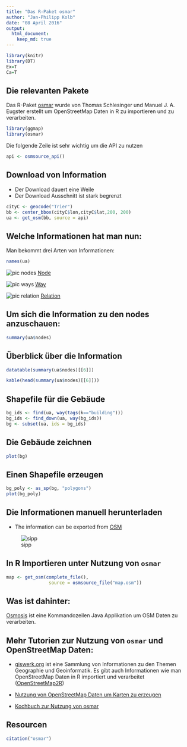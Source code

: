 ```yaml
---
title: "Das R-Paket osmar"
author: "Jan-Philipp Kolb"
date: "08 April 2016"
output:
  html_document:
    keep_md: true
---
```


```r
library(knitr)
library(DT)
Ex=T
Ca=T
```


## Die relevanten Pakete

Das R-Paket [osmar](https://cran.r-project.org/web/packages/osmar/index.html) wurde von Thomas Schlesinger und Manuel J. A. Eugster erstellt um OpenStreetMap Daten in R zu importieren und zu verarbeiten. 

```r
library(ggmap)
library(osmar)
```

Die folgende Zeile ist sehr wichtig um die API zu nutzen
```r
api <- osmsource_api()
```

## Download von Information

- Der Download dauert eine Weile
- Der Download Ausschnitt ist stark begrenzt

```r
cityC <- geocode("Trier")
bb <- center_bbox(cityC$lon,cityC$lat,200, 200)
ua <- get_osm(bb, source = api)
```

## Welche Informationen hat man nun:

Man bekommt drei Arten von Informationen:

```r
names(ua)
```

![pic nodes](http://wiki.openstreetmap.org/w/images/thumb/7/76/Osm_element_node.svg/30px-Osm_element_node.svg.png) [Node](http://wiki.openstreetmap.org/wiki/Elements#Node)

![pic ways](http://wiki.openstreetmap.org/w/images/thumb/e/ee/Osm_element_way.svg/30px-Osm_element_way.svg.png) [Way](http://wiki.openstreetmap.org/wiki/Elements#Way)

![pic relation](http://wiki.openstreetmap.org/w/images/thumb/4/48/Osm_element_relation.svg/30px-Osm_element_relation.svg.png) [Relation](http://wiki.openstreetmap.org/wiki/Relation)


## Um sich die Information zu den nodes anzuschauen:

```r
summary(ua$nodes)
```

## Überblick über die Information

```r
datatable(summary(ua$nodes)[[6]])
```

```r
kable(head(summary(ua$nodes)[[6]]))
```

## Shapefile für die Gebäude

```r
bg_ids <- find(ua, way(tags(k=="building")))
bg_ids <- find_down(ua, way(bg_ids))
bg <- subset(ua, ids = bg_ids)
```

## Die Gebäude zeichnen

```r
plot(bg)
```

## Einen Shapefile erzeugen

```r
bg_poly <- as_sp(bg, "polygons")  
plot(bg_poly)
```


## Die Informationen manuell herunterladen

- The information can be exported from [OSM](https://www.openstreetmap.org/export)

![sipp](https://raw.githubusercontent.com/Japhilko/GeoData/master/data/figure/Sippersfeld.png)


## In R Importieren unter Nutzung von `osmar`

```r
map <- get_osm(complete_file(), 
                source = osmsource_file("map.osm"))
```


## Was ist dahinter:

[Osmosis](http://wiki.openstreetmap.org/wiki/Osmosis/Detailed_Usage_0.44#--tag-filter_.28--tf.29) ist eine Kommandozeilen Java Applikation um OSM Daten zu verarbeiten.

## Mehr Tutorien zur Nutzung von `osmar` und OpenStreetMap Daten:

- [giswerk.org](http://giswerk.org/)
ist eine Sammlung von Informationen zu den Themen Geographie und Geoinformatik. Es gibt auch Informationen wie man OpenStreetMap Daten in R importiert und verarbeitet ([OpenStreetMap2R ](http://giswerk.org/doku.php?id=r:r-tutorials:packages:osmar#things_of_further_interest))

- [Nutzung von OpenStreetMap Daten um Karten zu erzeugen](https://github.com/Robinlovelace/osm-tutorial/blob/master/osm.Rmd)


- [Kochbuch zur Nutzung von osmar](http://generalcookbook.blogspot.de/2013/08/application-of-openstreetmap-data-in.html?view=classic)

## Resourcen

```r
citation("osmar")
```

